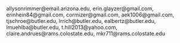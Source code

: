 allysonrimmer@email.arizona.edu, 
erin.glayzer@gmail.com, 
erinhein84@gmail.com, 
cormizer@gmail.com, 
aek1006@gmail.com, 
tjschroe@butler.edu, 
lrrich@butler.edu, 
ealbertz@butler.edu, 
lmuehlba@butler.edu, 
t.hill2013@yahoo.com, 
claire.andrues@rams.colostate.edu, 
mkr711@rams.colostate.edu